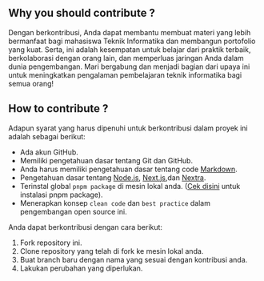 ## Why you should contribute ?

Dengan berkontribusi, Anda dapat membantu membuat materi yang lebih bermanfaat bagi mahasiswa Teknik Informatika dan membangun portofolio yang kuat. Serta, ini adalah kesempatan untuk belajar dari praktik terbaik, berkolaborasi dengan orang lain, dan memperluas jaringan Anda dalam dunia pengembangan. Mari bergabung dan menjadi bagian dari upaya ini untuk meningkatkan pengalaman pembelajaran teknik informatika bagi semua orang!

## How to contribute ?

Adapun syarat yang harus dipenuhi untuk berkontribusi dalam proyek ini adalah sebagai berikut:

- Ada akun GitHub.
- Memiliki pengetahuan dasar tentang Git dan GitHub.
- Anda harus memiliki pengetahuan dasar tentang code [Markdown](https://www.markdownguide.org/cheat-sheet/).
- Pengetahuan dasar tentang [Node.js](https://nodejs.org/en), [Next.js](https://nextjs.org/docs),dan [Nextra](https://nextra.site/docs).
- Terinstal global `pnpm package` di mesin lokal anda. ([Cek disini](https://pnpm.io/installation) untuk instalasi pnpm package).
- Menerapkan konsep `clean code` dan `best practice` dalam pengembangan open source ini.

Anda dapat berkontribusi dengan cara berikut:

1. Fork repository ini.
2. Clone repository yang telah di fork ke mesin lokal anda.
3. Buat branch baru dengan nama yang sesuai dengan kontribusi anda.
4. Lakukan perubahan yang diperlukan.
